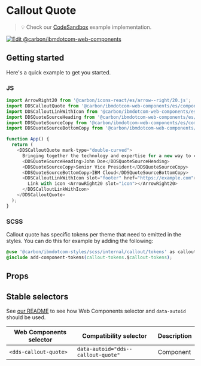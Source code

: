 
# Callout Quote

> 💡 Check our
> [CodeSandbox](https://githubbox.com/carbon-design-system/carbon-for-ibm-dotcom/tree/main/packages/web-components/examples/codesandbox/components-react/callout-quote)
> example implementation.

[![Edit @carbon/ibmdotcom-web-components](https://codesandbox.io/static/img/play-codesandbox.svg)](https://githubbox.com/carbon-design-system/carbon-for-ibm-dotcom/tree/main/packages/web-components/examples/codesandbox/components-react/callout-quote)

## Getting started

Here's a quick example to get you started.

### JS

```javascript
import ArrowRight20 from '@carbon/icons-react/es/arrow--right/20.js';
import DDSCalloutQuote from '@carbon/ibmdotcom-web-components/es/components-react/callout-quote/callout-quote';
import DDSCalloutLinkWithIcon from '@carbon/ibmdotcom-web-components/es/components-react/callout-quote/callout-link-with-icon';
import DDSQuoteSourceHeading from '@carbon/ibmdotcom-web-components/es/components-react/quote/quote-source-heading';
import DDSQuoteSourceCopy from '@carbon/ibmdotcom-web-components/es/components-react/quote/quote-source-copy';
import DDSQuoteSourceBottomCopy from '@carbon/ibmdotcom-web-components/es/components-react/quote/quote-source-bottom-copy';

function App() {
  return (
    <DDSCalloutQuote mark-type="double-curved">
      Bringing together the technology and expertise for a new way to create
      <DDSQuoteSourceHeading>John Doe</DDSQuoteSourceHeading>
      <DDSQuoteSourceCopy>Senior Vice President</DDSQuoteSourceCopy>
      <DDSQuoteSourceBottomCopy>IBM Cloud</DDSQuoteSourceBottomCopy>
      <DDSCalloutLinkWithIcon slot="footer" href="https://example.com">
        Link with icon <ArrowRight20 slot="icon"></ArrowRight20>
      </DDSCalloutLinkWithIcon>
    </DDSCalloutQuote>
  );
}
```

### SCSS

Callout quote has specific tokens per theme that need to emitted in the styles. You can do this for example by adding the following:

```css
@use '@carbon/ibmdotcom-styles/scss/internal/callout/tokens' as callout-tokens;
@include add-component-tokens(callout-tokens.$callout-tokens);
```

## Props

<Props of={PropTypesRef} />

## Stable selectors

See [our README](https://github.com/carbon-design-system/carbon-for-ibm-dotcom/tree/main/packages/web-components#stable-selectors-for-analytics-and-integratione2e-testing-in-web-components) to see how Web Components selector and `data-autoid` should be used.

| Web Components selector | Compatibility selector             | Description |
| ----------------------- | ---------------------------------- | ----------- |
| `<dds-callout-quote>`   | `data-autoid="dds--callout-quote"` | Component   |
